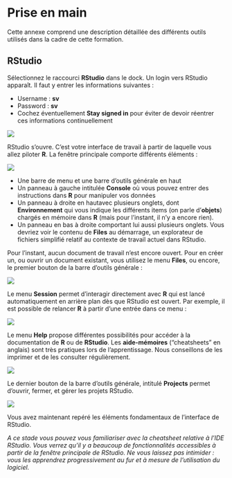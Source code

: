 # Prise en main {#prise}

Cette annexe comprend une description détaillée des différents outils utilisés dans la cadre de cette formation. 

## RStudio

Sélectionnez le raccourci **RStudio** dans le dock. Un login vers RStudio apparaît. Il faut y entrer les informations suivantes :

- Username : **sv**
- Password : **sv**
- Cochez éventuellement **Stay signed in** pour éviter de devoir réentrer ces informations continuellement

![](images/annexeb/rstudio1.png)

RStudio s'ouvre. C'est votre interface de travail à partir de laquelle vous allez piloter **R**. La fenêtre principale comporte différents éléments :

![](images/annexeb/rstudio2.png)

- Une barre de menu et une barre d'outils générale en haut 
- Un panneau à gauche intitulée **Console** où vous pouvez entrer des instructions dans **R** pour manipuler vos données
- Un panneau à droite en hautavec plusieurs onglets, dont **Environnement** qui vous indique les différents items (on parle d'**objets**) chargés en mémoire dans **R** (mais pour l’instant, il n'y a encore rien).
- Un panneau en bas à droite comportant lui aussi plusieurs onglets. Vous devriez voir le contenu de **Files** au démarrage, un explorateur de fichiers simplifié relatif au contexte de travail actuel dans RStudio.

Pour l'instant, aucun document de travail n'est encore ouvert. Pour en créer un, ou ouvrir un document existant, vous utilisez le menu **Files**, ou encore, le premier bouton de la barre d'outils générale :

![](images/annexeb/rstudio3.png)

Le menu **Session** permet d'interagir directement avec **R** qui est lancé automatiquement en arrière plan dès que RStudio est ouvert. Par exemple, il est possible de relancer **R** à partir d'une entrée dans ce menu :

![](images/annexeb/rstudio4.png)

Le menu **Help** propose différentes possibilités pour accéder à la documentation de **R** ou de **RStudio**. Les **aide-mémoires** ("cheatsheets" en anglais) sont très pratiques lors de l'apprentissage. Nous conseillons de les imprimer et de les consulter régulièrement.

![](images/annexeb/rstudio5.png)

Le dernier bouton de la barre d'outils générale, intitulé **Projects** permet d'ouvrir, fermer, et gérer les projets RStudio.

![](images/annexeb/rstudio6.png)

Vous avez maintenant repéré les éléments fondamentaux de l'interface de RStudio.

_A ce stade vous pouvez vous familiariser avec la cheatsheet relative à l'IDE RStudio. Vous verrez qu'il y a beaucoup de fonctionnalités accessibles à partir de la fenêtre principale de RStudio. Ne vous laissez pas intimider : vous les apprendrez progressivement au fur et à mesure de l'utilisation du logiciel._

